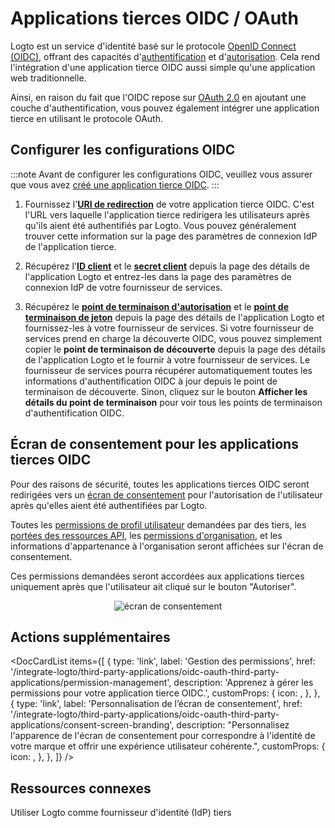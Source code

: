 

# Applications tierces OIDC / OAuth

Logto est un service d'identité basé sur le protocole [OpenID Connect (OIDC)](https://auth.wiki/openid-connect), offrant des capacités d'[authentification](https://auth.wiki/authentication) et d'[autorisation](https://auth.wiki/authorization). Cela rend l'intégration d'une application tierce OIDC aussi simple qu'une application web traditionnelle.

Ainsi, en raison du fait que l'OIDC repose sur [OAuth 2.0](https://auth.wiki/oauth-2.0) en ajoutant une couche d'authentification, vous pouvez également intégrer une application tierce en utilisant le protocole OAuth.

## Configurer les configurations OIDC

:::note
Avant de configurer les configurations OIDC, veuillez vous assurer que vous avez [créé une application tierce OIDC](/quick-starts/third-party-oidc).
:::

1. Fournissez l'[**URI de redirection**](/integrate-logto/application-data-structure#redirect-uris) de votre application tierce OIDC. C'est l'URL vers laquelle l'application tierce redirigera les utilisateurs après qu'ils aient été authentifiés par Logto.
   Vous pouvez généralement trouver cette information sur la page des paramètres de connexion IdP de l'application tierce.

2. Récupérez l'[**ID client**](/integrate-logto/application-data-structure#application-id) et le [**secret client**](/integrate-logto/application-data-structure#application-secret) depuis la page des détails de l'application Logto et entrez-les dans la page des paramètres de connexion IdP de votre fournisseur de services.

3. Récupérez le [**point de terminaison d'autorisation**](/integrate-logto/application-data-structure#authorization-endpoint) et le [**point de terminaison de jeton**](/integrate-logto/application-data-structure#token-endpoint) depuis la page des détails de l'application Logto et fournissez-les à votre fournisseur de services.
   Si votre fournisseur de services prend en charge la découverte OIDC, vous pouvez simplement copier le **point de terminaison de découverte** depuis la page des détails de l'application Logto et le fournir à votre fournisseur de services. Le fournisseur de services pourra récupérer automatiquement toutes les informations d'authentification OIDC à jour depuis le point de terminaison de découverte.
   Sinon, cliquez sur le bouton **Afficher les détails du point de terminaison** pour voir tous les points de terminaison d'authentification OIDC.

## Écran de consentement pour les applications tierces OIDC

Pour des raisons de sécurité, toutes les applications tierces OIDC seront redirigées vers un [écran de consentement](/end-user-flows/consent-screen) pour l'autorisation de l'utilisateur après qu'elles aient été authentifiées par Logto.

Toutes les [permissions de profil utilisateur](/integrate-logto/third-party-applications/oidc-oauth-third-party-applications/permission-management#user-permissions-user-profile-scopes) demandées par des tiers, les [portées des ressources API](/integrate-logto/third-party-applications/oidc-oauth-third-party-applications/permission-management#api-resource-permissions-api-resource-scopes), les [permissions d'organisation](/integrate-logto/third-party-applications/oidc-oauth-third-party-applications/permission-management#organization-permissions-organization-scopes), et les informations d'appartenance à l'organisation seront affichées sur l'écran de consentement.

Ces permissions demandées seront accordées aux applications tierces uniquement après que l'utilisateur ait cliqué sur le bouton "Autoriser".

<center>
  <img src={ConsentScreen} alt="écran de consentement" width={500} />
</center>

## Actions supplémentaires

<DocCardList
  items={[
    {
      type: 'link',
      label: 'Gestion des permissions',
      href: '/integrate-logto/third-party-applications/oidc-oauth-third-party-applications/permission-management',
      description: 'Apprenez à gérer les permissions pour votre application tierce OIDC.',
      customProps: {
        icon: <AuthorizationIcon width={20} height={20} />,
      },
    },
    {
      type: 'link',
      label: 'Personnalisation de l’écran de consentement',
      href: '/integrate-logto/third-party-applications/oidc-oauth-third-party-applications/consent-screen-branding',
      description:
        "Personnalisez l'apparence de l'écran de consentement pour correspondre à l'identité de votre marque et offrir une expérience utilisateur cohérente.",
      customProps: {
        icon: <CustomizationIcon width={20} height={20} />,
      },
    },
  ]}
/>

## Ressources connexes

<Url href="https://blog.logto.io/logto-as-idp">
  Utiliser Logto comme fournisseur d'identité (IdP) tiers
</Url>
